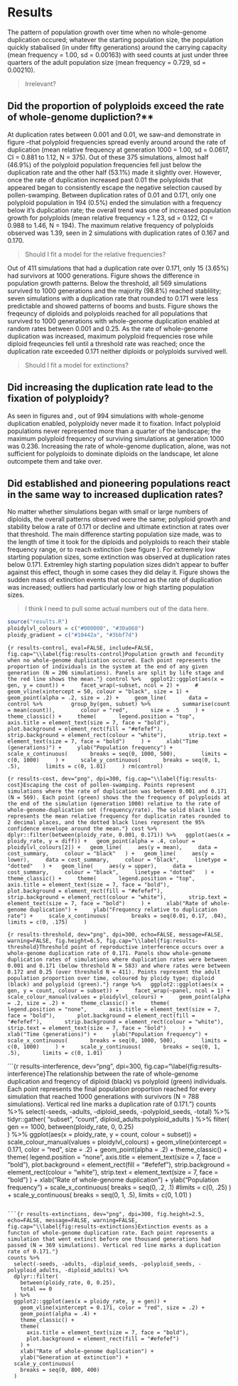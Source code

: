# Results {#results}

The pattern of population growth over time when no whole-genome duplication occured; whatever the starting population size, the population quickly stabalised (in under fifty generations) around the carrying capacity (mean frequency = 1.00, sd = 0.00163) with seed counts at just under three quarters of the adult population size (mean frequency = 0.729, sd = 0.00210). 

>Irrelevant?

## Did the proportion of polyploids exceed the rate of whole-genome dupliction?**

At duplication rates between 0.001 and 0.01, we saw--and demonstrate in figure \ref{fig:results-cost}--that polyploid frequencies spread evenly around around the rate of duplication (mean relative frequency at generation 1000 = 1.00, sd = 0.0617, CI = 0.881 to 1.12, N = 375). Out of these 375 simulations, almost half (46.9%) of the polyploid population frequencies fell just below the duplication rate and the other half (53.1%) made it slightly over. However, once the rate of duplication increased past 0.01 the polyploids that appeared began to consistently escape the negative selection caused by pollen-swamping. Between duplication rates of 0.01 and 0.171, only one polyploid population in 194 (0.5%) ended the simulation with a frequency below it's duplication rate; the overall trend was one of increased population growth for polyploids (mean relative frequency = 1.23, sd = 0.122, CI = 0.988 to 1.46, N = 194). The maximum relative frequency of polyploids observed was 1.39, seen in 2 simulations with duplication rates of 0.167 and 0.170.

>Should I fit a model for the relative frequencies?

Out of 411 simulations that had a duplication rate over 0.171, only 15 (3.65%) had survivors at 1000 generations. Figure \ref{fig:results-threshold} shows the difference in population growth patterns. Below the threshold, all 569 simulations survived to 1000 generations and the majority (98.8%) reached stablility; seven simulations with a duplication rate that rounded to 0.171 were less predictable and showed patterns of booms and busts. Figure \ref{fig:results-interference} shows the freqeuncy of diploids and polyploids reached for all populations that survived to 1000 generations with whole-genome duplication enabled at random rates between 0.001 and 0.25. As the rate of whole-genome duplication was increased, maximum polyploid frequencies rose while diploid freqeuncies fell until a threshold rate was reached; once the duplication rate exceeded 0.171 neither diploids or polyploids survived well. 

>Should I fit a model for extinctions?

## Did increasing the duplication rate lead to the fixation of polyploidy?

As seen in figures \ref{fig:results-interference} and \ref{fig:results-threshold}, out of 994 simulations with whole-genome duplication enabled, polyploidy never made it to fixation. Infact polyploid populations never represented more than a quarter of the landscape; the maximum polyploid frequency of surviving simulations at generation 1000 was 0.236. Increasing the rate of whole-genome duplication, alone, was not sufficient for polyploids to dominate diploids on the landscape, let alone outcompete them and take over. 

## Did established and pioneering populations react in the same way to increased duplication rates?

No matter whether simulations began with small or large numbers of diploids, the overall patterns observed were the same; polyploid growth and stability below a rate of 0.171 or decline and ultimate extinction at rates over that threshold. The main difference starting population size made, was to the length of time it took for the diploids and polyploids to reach their stable frequency range, or to reach extinction (see figure \ref{fig:results-threshold}). For extremely low starting population sizes, some extinction was observed at duplication rates below 0.171. Extremley high starting population sizes didn't appear to buffer against this effect, though in some cases they did delay it. Figure \ref{fig:results-extinctions} shows the sudden mass of extinction events that occurred as the rate of duplication was increased; outliers had particularly low or high starting population sizes.

>I think I need to pull some actual numbers out of the data here.


```r
source("results.R")
ploidylvl_colours = c("#000000", "#30a068")
ploidy_gradient = c("#10442a", "#3bbf7d")
```

```{r results-control, eval=FALSE, include=FALSE, fig.cap="\\label{fig:results-control}Population growth and fecundity when no whole-genome duplication occured. Each point represents the proportion of individuals in the system at the end of any given generation (N = 206 simulations). Panels are split by life stage and the red line shows the mean."}
control %>%
  ggplot2::ggplot(aes(x = gen, y = count)) +
    facet_wrap(~subset, ncol = 2) +
    # geom_vline(xintercept = 50, colour = "black", size = 1) +
    geom_point(alpha = .2, size = .2) +
    geom_line(
      data = control %>%
        group_by(gen, subset) %>% 
        summarise(count = mean(count)), 
      colour = "red",
      size = .5
    ) +
    theme_classic() +
    theme(
      legend.position = "top",
      axis.title = element_text(size = 7, face = "bold"),
      plot.background = element_rect(fill = "#efefef"),
      strip.background = element_rect(colour = "white"),
      strip.text = element_text(size = 7, face = "bold")
    ) +
    xlab("Time (generations)") +
    ylab("Population frequency") +
    scale_x_continuous(
      breaks = seq(0, 1000, 500), 
      limits = c(0, 1000)
    ) +
    scale_y_continuous(
      breaks = seq(0, 1, .5), 
      limits = c(0, 1.01)
    )
rm(control)
```

```{r results-cost, dev="png", dpi=300, fig.cap="\\label{fig:results-cost}Escaping the cost of pollen-swamping. Points represent simulations where the rate of duplication was between 0.001 and 0.171 (N = 569). Each point (green) shows the the frequency of polyploids at the end of the simulation (generation 1000) relative to the rate of whole-genome-duplication set (frequency/rate). The solid black line represents the mean relative frequency for duplicatin rates rounded to 2 decimal places, and the dotted black lines represent the 95% confidence envelope around the mean."}
cost %>%
  dplyr::filter(between(ploidy_rate, 0.001, 0.171)) %>%
  ggplot(aes(x = ploidy_rate, y = diff)) +
  geom_point(alpha = .4, colour = ploidylvl_colours[2]) +
  geom_line(
    aes(y = mean),
    data = cost_summary,
    colour = "black"
  ) +
  geom_line(
    aes(y = lower),
    data = cost_summary,
    colour = "black",
    linetype = "dotted"
  ) +
  geom_line(
    aes(y = upper),
    data = cost_summary,
    colour = "black",
    linetype = "dotted"
  ) +
  theme_classic() +
    theme(
      legend.position = "top",
      axis.title = element_text(size = 7, face = "bold"),
      plot.background = element_rect(fill = "#efefef"),
      strip.background = element_rect(colour = "white"),
      strip.text = element_text(size = 7, face = "bold")
    ) +
    xlab("Rate of whole-genome duplication") +
    ylab("Frequency relative to duplication rate") +
    scale_x_continuous(
      breaks = seq(0.01, 0.17, .04),
      limits = c(0, .175)
    ) 
```

```{r results-threshold, dev="png", dpi=300, echo=FALSE, message=FALSE, warning=FALSE, fig.height=6.5, fig.cap="\\label{fig:results-threshold}Threshold point of reproductive interference occurs over a whole-genome duplication rate of 0.171. Panels show whole-genome duplication rates of simulations where duplication rates were between 0.001 and 0.171 (below threshold N = 583) and where rates were between 0.172 and 0.25 (over threshold N = 411). Points represent the adult population proportion over time, coloured by ploidy type; diploid (black) and polyploid (green)."}
range %>%
  ggplot2::ggplot(aes(x = gen, y = count, colour = subset)) +
    facet_wrap(~panel, ncol = 1) +
    scale_colour_manual(values = ploidylvl_colours) +
    geom_point(alpha = .2, size = .2) +
    theme_classic() +
    theme(
      legend.position = "none",
      axis.title = element_text(size = 7, face = "bold"),
      plot.background = element_rect(fill = "#efefef"),
      strip.background = element_rect(colour = "white"),
      strip.text = element_text(size = 7, face = "bold")
    ) +
    xlab("Time (generations)") +
    ylab("Population frequency") +
    scale_x_continuous(
      breaks = seq(0, 1000, 500), 
      limits = c(0, 1000)
    ) +
    scale_y_continuous(
      breaks = seq(0, 1, .5),
      limits = c(0, 1.01)
    )
```

```{r results-interference, dev="png", dpi=300, fig.cap="\\label{fig:results-interference}The relationship between the rate of whole-genome duplication and freqency of diploid (black) vs polyploid (green) individuals. Each point represents the final population proportion reached for every simulation that reached 1000 generations with survivors (N = 788 simulations). Vertical red line marks a duplication rate of 0.171."}
counts %>%
  select(-seeds, -adults, -diploid_seeds, -polyploid_seeds, -total) %>% 
  tidyr::gather(
    "subset", "count", 
    diploid_adults:polyploid_adults
  ) %>%
  filter(
    gen == 1000,
    between(ploidy_rate, 0, 0.25)  
  ) %>%
  ggplot(aes(x = ploidy_rate, y = count, colour = subset)) +
  scale_colour_manual(values = ploidylvl_colours) +
  geom_vline(xintercept = 0.171, color = "red", size = .2) +
  geom_point(alpha = .2) +
  theme_classic() +
    theme(
      legend.position = "none",
      axis.title = element_text(size = 7, face = "bold"),
      plot.background = element_rect(fill = "#efefef"),
      strip.background = element_rect(colour = "white"),
      strip.text = element_text(size = 7, face = "bold")
    ) +
    xlab("Rate of whole-genome duplication") +
    ylab("Population frequency") +
    scale_x_continuous(
      breaks = seq(0, .2, .1)
      #limits = c(0, .25)
    ) +
    scale_y_continuous(
      breaks = seq(0, 1, .5),
      limits = c(0, 1.01)
    )

```

```{r results-extinctions, dev="png", dpi=300, fig.height=2.5, echo=FALSE, message=FALSE, warning=FALSE, fig.cap="\\label{fig:results-extinctions}Extinction events as a functon of whole-genome duplication rate. Each point represents a simulation that went extinct before one thousand generations had passed (N = 369 simulations). Vertical red line marks a duplication rate of 0.171."}
counts %>%
  select(-seeds, -adults, -diploid_seeds, -polyploid_seeds, -polyploid_adults, -diploid_adults) %>%
  dplyr::filter(
    between(ploidy_rate, 0, 0.25),
    total == 0
  ) %>%
  ggplot2::ggplot(aes(x = ploidy_rate, y = gen)) +
    geom_vline(xintercept = 0.171, color = "red", size = .2) +
    geom_point(alpha = .4) +
    theme_classic() +
    theme(
      axis.title = element_text(size = 7, face = "bold"),
      plot.background = element_rect(fill = "#efefef")
    ) +
    xlab("Rate of whole-genome duplication") +
    ylab("Generation at extinction") +
  scale_y_continuous(
    breaks = seq(0, 800, 400)
  )
```
